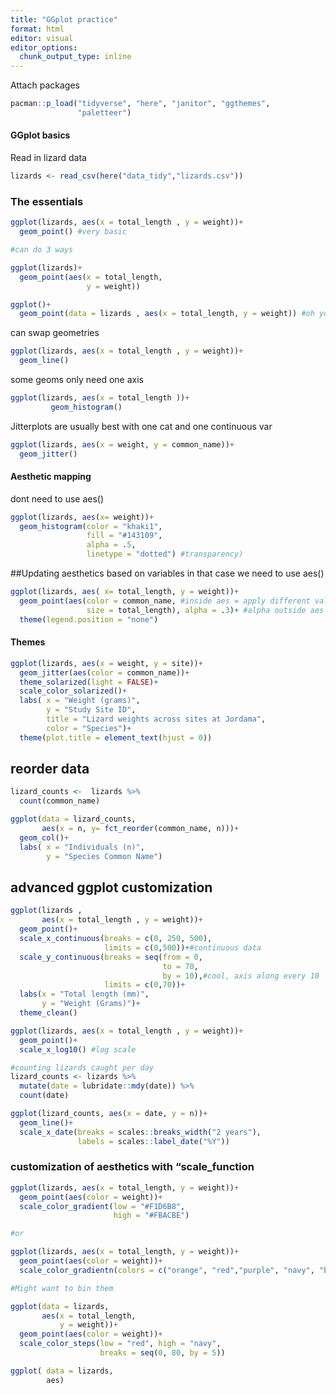 ```yaml
---
title: "GGplot practice"
format: html
editor: visual
editor_options: 
  chunk_output_type: inline
---
```

Attach packages
```r
pacman::p_load("tidyverse", "here", "janitor", "ggthemes",
               "paletteer")
```


#### GGplot basics
Read in lizard data

```r
lizards <- read_csv(here("data_tidy","lizards.csv"))
```

### The essentials

```r
ggplot(lizards, aes(x = total_length , y = weight))+
  geom_point() #very basic

#can do 3 ways 

ggplot(lizards)+
  geom_point(aes(x = total_length, 
                 y = weight))

ggplot()+
  geom_point(data = lizards , aes(x = total_length, y = weight)) #oh you actually have to specify data
```

can swap geometries
```r
ggplot(lizards, aes(x = total_length , y = weight))+
  geom_line()
```


some geoms only need one axis

```r
ggplot(lizards, aes(x = total_length ))+ 
         geom_histogram()
```

Jitterplots are usually best with one cat and one continuous var

```r
ggplot(lizards, aes(x = weight, y = common_name))+
  geom_jitter()
```


#### Aesthetic mapping

dont need to use aes()

```r
ggplot(lizards, aes(x= weight))+
  geom_histogram(color = "khaki1", 
                 fill = "#143109",
                 alpha = .5,
                 linetype = "dotted") #transparency)
```

##Updating aesthetics based on variables
in that case we need to use aes()

```r
ggplot(lizards, aes( x= total_length, y = weight))+
  geom_point(aes(color = common_name, #inside aes = apply different values accross data outside = apply same values
                 size = total_length), alpha = .3)+ #alpha outside aes
  theme(legend.position = "none")
```

#### Themes

  
```r
ggplot(lizards, aes(x = weight, y = site))+
  geom_jitter(aes(color = common_name))+
  theme_solarized(light = FALSE)+
  scale_color_solarized()+
  labs( x = "Weight (grams)", 
        y = "Study Site ID",
        title = "Lizard weights across sites at Jordama",
        color = "Species")+
  theme(plot.title = element_text(hjust = 0))
```


## reorder data
```r
lizard_counts <-  lizards %>% 
  count(common_name)

ggplot(data = lizard_counts, 
       aes(x = n, y= fct_reorder(common_name, n)))+
  geom_col()+
  labs( x = "Individuals (n)",
        y = "Species Common Name")
```

## advanced ggplot customization 

```r
ggplot(lizards , 
       aes(x = total_length , y = weight))+
  geom_point()+
  scale_x_continuous(breaks = c(0, 250, 500), 
                     limits = c(0,500))+#continuous data
  scale_y_continuous(breaks = seq(from = 0,
                                  to = 70,
                                  by = 10),#cool, axis along every 10
                     limits = c(0,70))+ 
  labs(x = "Total length (mm)", 
       y = "Weight (Grams)")+
  theme_clean()
```

```r
ggplot(lizards, aes(x = total_length , y = weight))+
  geom_point()+
  scale_x_log10() #log scale
```


```r
#counting lizards caught per day 
lizard_counts <- lizards %>% 
  mutate(date = lubridate::mdy(date)) %>% 
  count(date)

ggplot(lizard_counts, aes(x = date, y = n))+
  geom_line()+
  scale_x_date(breaks = scales::breaks_width("2 years"),
               labels = scales::label_date("%Y"))
```
### customization of aesthetics with "scale_function 
```r
ggplot(lizards, aes(x = total_length, y = weight))+
  geom_point(aes(color = weight))+
  scale_color_gradient(low = "#F1D6B8", 
                       high = "#FBACBE")

#or

ggplot(lizards, aes(x = total_length, y = weight))+
  geom_point(aes(color = weight))+
  scale_color_gradientn(colors = c("orange", "red","purple", "navy", "black"))

#Might want to bin them 

ggplot(data = lizards,
       aes(x = total_length, 
           y = weight))+
  geom_point(aes(color = weight))+
  scale_color_steps(low = "red", high = "navy",
                    breaks = seq(0, 80, by = 5))
```

```r
ggplot( data = lizards,
        aes)
```


